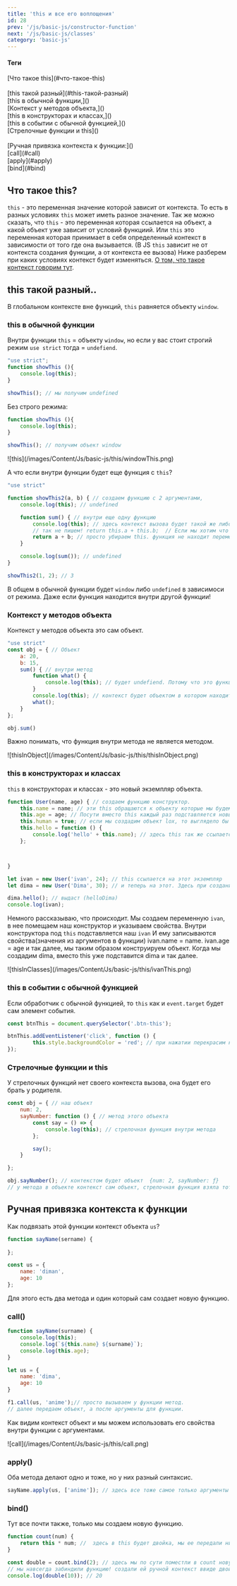 ```yaml
---
title: 'this и все его воплощения'
id: 28
prev: '/js/basic-js/constructor-function'
next: '/js/basic-js/classes'
category: 'basic-js'
---
```


<div className = 'mdHead'>

#### Теги
<div className = 'tag_js'> [Что такое this](#что-такое-this) </div><br/>
<div className = 'tag_js'> [this такой разный](#this-такой-разный) </div>
<div className = 'mini_tag_js'> [this в обычной функции,]() </div>
<div className = 'mini_tag_js'> [Контекст у методов объекта,]() </div>
<div className = 'mini_tag_js'> [this в конструкторах и классах,]() </div>
<div className = 'mini_tag_js'> [this в событии с обычной функцией,]() </div>
<div className = 'mini_tag_js'> [Стрелочные функции и this]() </div> <br/>
<div className = 'tag_js'> [Ручная привязка контекста к функции:]() </div>
<div className = 'mini_tag_js'> [call](#call) </div>
<div className = 'mini_tag_js'> [apply](#apply) </div>
<div className = 'mini_tag_js'> [bind](#bind) </div>

</div>

##  Что такое this? ##
`this` - это переменная значение которой зависит от контекста. То есть в разных условиях `this` может иметь разное значение.
Так же можно сказать, что `this` - это переменная которая ссылается на объект, а какой объект уже зависит от условий функциий.
Или `this` это переменная которая принимает в себя определенный контекст в зависимости от того где она вызывается.
(В JS `this` зависит не от контекста создания функции, а от контекста ее вызова)
Ниже разберем при каких условиях контекст будет изменяться.
<span className = 'link_js'> [О том, что такое контекст говорим тут](/js/under-the-hood-js/call-stack)</span>.

##  this такой разный.. ##
В глобальном контексте вне функций, `this` равняется объекту `window`.
### this в обычной функции ### 
Внутри функции `this` = объекту `window`, но если у вас стоит строгий режим `use strict` тогда = `undefiend`.
```javaScript
"use strict";
function showThis (){
    console.log(this); 
}

showThis(); // мы получим undefined
```
Без строго режима:
```javaScript
function showThis (){
    console.log(this); 
}

showThis(); // получим объект window
```

<div className='container-img'> <span className="img"> ![this](/images/Content/Js/basic-js/this/windowThis.png) </span></div>

А что если внутри функции будет еще функция с `this`?
```javaScript
"use strict"

function showThis2(a, b) { // создаем функцию с 2 аргументами, 
    console.log(this); // undefined

    function sum() { // внутри еще одну функцию
        console.log(this); // здесь контекст вызова будет такой же либо window либо undefiend.
        // так не пишем! return this.a + this.b;  // Если мы хотим что бы функция работала, нужно сделать замыкание.
        return a + b; // просто убираем this. функция не находит переменные a и b здесь и ищет их в функции выше 
    }

    console.log(sum()); // undefined
}

showThis2(1, 2); // 3
```
В общем в обычной функции будет `window` либо `undefined` в зависимоси от режима. Даже если функция находится внутри другой функции!
###  Контекст у методов объекта ###
Контекст у методов объекта это сам объект.
```javaScript
"use strict"
const obj = { // Объект 
    a: 20,
    b: 15,
    sum() { // внутри метод
        function what() {
            console.log(this); // будет undefiend. Потому что это функция внутри метода, а не сам метод объекта,
        }
        console.log(this); // контекст будет объектом в котором находится функция
        what();
    }
};

obj.sum()
```
Важно понимать, что функция внутри метода не является методом.<br/>

<div className='container-img'> <span className="img"> ![thisInObject](/images/Content/Js/basic-js/this/thisInObject.png) </span></div>

###  this в конструкторах и классах ###
`this` в конструкторах и классах - это новый экземпляр объекта.
```javaScript
function User(name, age) { // создаем функцию конструктор.
    this.name = name; // эти this обращаются к объекту которые мы будем создавать 
    this.age = age; // Посути вместо this каждый раз подставляется новый экземпляр объекта.
    this.human = true; // если мы создадим объект lox, то выглядело бы это так lox.age и тд.
    this.hello = function () {
        console.log('hello' + this.name); // здесь this так же ссылается на объект который мы создали и берет его свойство name  
    };



}

let ivan = new User('ivan', 24); // this ссылается на этот экземпляр
let dima = new User('Dima', 30); // и теперь на этот. Здесь при создании мы сразу передаем значения в наши свойства name и age

dima.hello(); // выдаст (helloDima)
console.log(ivan);
```
Немного рассказываю, что происходит. Мы создаем переменную `ivan`, в нее помещаем наш конструктор и указываем свойства. Внутри конструктора под `this` подставляется наш `ivan`
И ему записываются свойства(значения из аргументов в функции) ivan.name = name. ivan.age = age и так далее, мы таким образом конструируем объект. Когда мы создадим dima, вместо this уже подставится dima и так далее.<br/>

<div className='container-img'> <span className="img"> ![thisInClasses](/images/Content/Js/basic-js/this/ivanThis.png) </span></div>

### this в событии с обычной функцией ###
Если обработчик с обычной функцией, то `this` как и `event.target` будет сам элемент события.
```javaScript
const btnThis = document.querySelector('.btn-this');

btnThis.addEventListener('click', function () {
        this.style.backgroundColor = 'red'; // при нажатии перекрасим кнопку в красный, так как this - элемент события
});
```
###  Стрелочные функции и this ###
У стрелочных функций нет своего контекста вызова, она будет его брать у родителя.
```javaScript
const obj = { // наш объект
    num: 2,
    sayNumber: function () { // метод этого объекта
        const say = () => {
            console.log(this); // стрелочная функция внутри метода
        };

        say();
    }

};

obj.sayNumber(); // контекстом будет объект  {num: 2, sayNumber: ƒ}
// у метода в объекте контекст сам объект, стрелочная функция взяла тот же контекст, что и у метода в котором она находится.

```
## Ручная привязка контекста к функции ##
 Как подвязать этой функции контекст объекта `us`?
```javaScript
function sayName(sername) {           
    
};

const us = {
    name: 'diman',
    age: 10
};
```
Для этого есть два метода и один который сам создает новую функцию.
### call() ###
```javaScript
function sayName(surname) {
    console.log(this);
    console.log(`${this.name} ${surname}`);
    console.log(this.age);
}

let us = {
    name: 'dima',
    age: 10
}

f1.call(us, 'anime');// просто вызываем у функции метод.
// далее передаем объект, а после аргументы для функции.
```
Как видим контекст объект и мы можем использовать его свойства внутри функции с аргументами.

<div className='container-img'> <span className="img"> ![call](/images/Content/Js/basic-js/this/call.png) </span></div>

### apply() ###
Оба  метода делают одно и тоже, но у них разный синтаксис.
```javaScript
sayName.apply(us, ['anime']); // здесь все тоже самое только аргументы внутри массива
```
### bind() ###
Тут все почти также, только мы создаем новую функцию.
```javaScript
function count(num) {
    return this * num; //  здесь в this будет двойка, мы ее передали ниже.
}

const double = count.bind(2); // здесь мы по сути поместли в count новую функцию и забиндили в this = 2
// мы навсегда забиндили функцию! создали ей ручной контекст ввиде двойки и теперь просто вызываем нашу double и передам нужный аргумент 
console.log(double(10)); // 20
```

